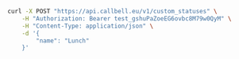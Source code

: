 ```bash
curl -X POST "https://api.callbell.eu/v1/custom_statuses" \
    -H "Authorization: Bearer test_gshuPaZoeEG6ovbc8M79w0QyM" \
    -H "Content-Type: application/json" \
    -d '{
        "name": "Lunch"
    }'
```
